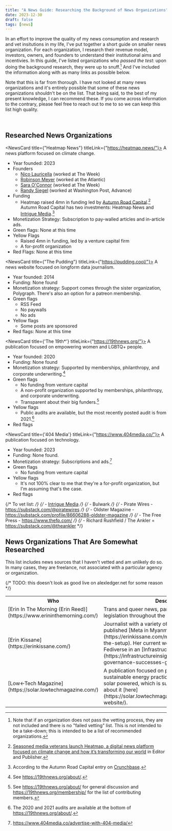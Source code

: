 ```yaml
---
title: "A News Guide: Researching the Background of News Organizations"
date: 2023-12-30
draft: false
tags: [news]
---
```



In an effort to improve the quality of my news consumption and research and vet insitutions in my life, I've put together a short guide on smaller news organization.
For each organization, I research their revenue model, investors, owners, and founders to understand their institutional aims and incentivies.
In this guide, I've listed organizations who _passed the test_: upon doing the background research, they were up to snuff.[^1] And I've included the information along with as many links as possible below.

Note that this is far from thorough. I have not looked at many news organizations and it's entirely possible that some of these news organizations shouldn't be on the list.
That being said, to the best of my present knowledge, I can recommend these. If you come across information to the contrary, please feel free to reach out to me to so we can keep this list high quality.

<br />

## Researched News Organizations

<NewsCard title={"Heatmap News"} titleLink={"https://heatmap.news/"}>
A news platform focused on climate change.

- Year founded: 2023
- Founders
  - [Nico Lauricella](https://heatmap.news/u/nicolauricella) (worked at The Week)
  - [Robinson Meyer](https://heatmap.news/u/robinsonmeyer) (worked at the Atlantic)
  - [Sara O'Connor](https://www.linkedin.com/in/sara-o-connor-842a474/) (worked at The Week)
  - [Randy Siegel](https://www.linkedin.com/in/randy-siegel-0269a820/) (worked at Washington Post, Advance)
- Funding
  - Heatmap raised 4mn in funding led by [Autumn Road Capital](https://autumnroad.com/).[^2] Autumn Road Capital has two investments: Heatmap News and [Intrigue Media](https://www.internationalintrigue.io/).[^3]
- Monetization Strategy: Subscription to pay-walled articles and in-article ads.
- Green flags: None at this time
- Yellow Flags
  - Raised 4mn in funding, led by a venture capital firm
  - A for-profit organization
- Red Flags: None at this time

</NewsCard>

<NewsCard title={"The Pudding"} titleLink={"https://pudding.cool/"}>
A news website focused on longform data journalism.

- Year founded: 2014
- Funding: None found
- Monetization strategy: Support comes through the sister organization, Polygraph. There's also an option for a patreon membership.
- Green flags
  - RSS Feed
  - No paywalls
  - No ads
- Yellow flags
  - Some posts are sponsored
- Red flags: None at this time

</NewsCard>

<NewsCard title={'The 19th*'} titleLink={"https://19thnews.org/"}>
A publication focused on empowering women and LGBTQ+ people.

- Year founded: 2020
- Funding: None found
- Monetization strategy: Supported by memberships, philanthropy, and corporate underwriting.[^4]
- Green flags
  - No funding from venture capital
  - A non-profit organization supported by memberships, philanthropy, and corporate underwriting.
  - Transparent about their big funders.[^5]
- Yellow flags
  - Public audits are available, but the most recently posted audit is from 2021.[^6]
- Red flags

</NewsCard>

<NewsCard title={'404 Media'} titleLink={"https://www.404media.co/"}>
A publication focused on technology.

- Year founded: 2023
- Funding: None found.
- Monetization strategy: Subscriptions and ads.[^7]
- Green flags
  - No funding from venture capital
- Yellow flags
  - It's not 100% clear to me that they're a for-profit organization, but I'm assuming that's the case.
- Red flags

</NewsCard>

{/* To vet list: */}
{/* - [Intrigue Media](https://www.internationalintrigue.io/) */}
{/* - Bulwark */}
{/* - Pirate Wires - https://substack.com/@piratewires */}
{/* - Oldster Magazine - https://substack.com/profile/86606288-oldster-magazine */}
{/* - The Free Press - https://www.thefp.com/ */}
{/* - Richard Rushfield / The Ankler = https://substack.com/@theankler */}

## News Organizations That Are Somewhat Researched

This list includes news sources that I haven't vetted and am unlikely do so. In many cases, they are freelance, not associated with a particular agency or organization.

{/* TODO: this doesn't look as good live on alexledger.net for some reason */}

<table>
  <tr>
    <th>Who</th>
    <th>Description</th>
  </tr>
  <tr>
    <td>
      [Erin In The Morning (Erin Reed)](https://www.erininthemorning.com/)
    </td>
    <td>
      Trans and queer news, particularly focused on legislation throughout the
      U.S.
    </td>
  </tr>
  <tr>
    <td>[Erin Kissane](https://erinkissane.com/)</td>
    <td>
      Journalist with a variety of focuses. In 2023, Erin published [Meta in
      Myanmar](https://erinkissane.com/meta-in-myanmar-part-i-the-setup). Her
      current work focuses on the Fediverse in an [Infrastructure
      Insights](https://infrastructureinsights.fund/projects/fediverse-governance-successes-gaps/)
      project.
    </td>
  </tr>
  <tr>
    <td>[Low←Tech Magazine](https://solar.lowtechmagazine.com/)</td>
    <td>
      A publication focused on past technologies and sustainable energy
      practices. The website itself is solar powered, which is super cool and
      you can read about it
      [here](https://solar.lowtechmagazine.com/about/the-solar-website/).
    </td>
  </tr>
</table>

[^1]: Note that if an organization does not pass the vetting process, they are not included and there is no "failed vetting" list. This is not intended to be a take-down; this is intended to be a list of recommended organizations.
[^2]: [Seasoned media veterans launch Heatmap, a digital news platform focused on climate change and how it’s transforming our world](https://www.editorandpublisher.com/stories/seasoned-media-veterans-launch-heatmap-a-digital-news-platform-focused-on-climate-change-and-how) in Editor and Publisher.
[^3]: According to the Autumn Road Capital entry on [Crunchbase](https://www.crunchbase.com/organization/autumn-road-capital).
[^4]: See https://19thnews.org/about/.
[^5]: See https://19thnews.org/about/ for general discussion and https://19thnews.org/membership/ for the list of contributing members.
[^6]: The 2020 and 2021 audits are available at the bottom of https://19thnews.org/about/.
[^7]: https://www.404media.co/advertise-with-404-media/
